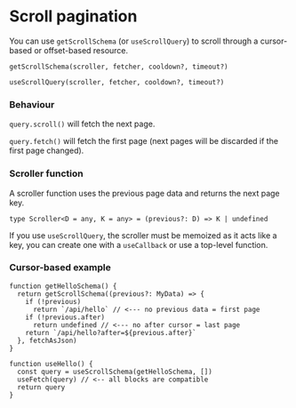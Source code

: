 # Scroll pagination

You can use `getScrollSchema` (or `useScrollQuery`) to scroll through a cursor-based or offset-based resource.

```tsx
getScrollSchema(scroller, fetcher, cooldown?, timeout?)
```

```tsx
useScrollQuery(scroller, fetcher, cooldown?, timeout?)
```

### Behaviour

`query.scroll()` will fetch the next page.

`query.fetch()` will fetch the first page (next pages will be discarded if the first page changed).

### Scroller function

A scroller function uses the previous page data and returns the next page key.

```tsx
type Scroller<D = any, K = any> = (previous?: D) => K | undefined
```

If you use `useScrollQuery`, the scroller must be memoized as it acts like a key, you can create one with a `useCallback` or use a top-level function.

### Cursor-based example

```tsx
function getHelloSchema() {
  return getScrollSchema((previous?: MyData) => {
    if (!previous)
      return `/api/hello` // <--- no previous data = first page
    if (!previous.after)
      return undefined // <--- no after cursor = last page
    return `/api/hello?after=${previous.after}`
  }, fetchAsJson)
}

function useHello() {
  const query = useScrollSchema(getHelloSchema, [])
  useFetch(query) // <-- all blocks are compatible
  return query
}
```
